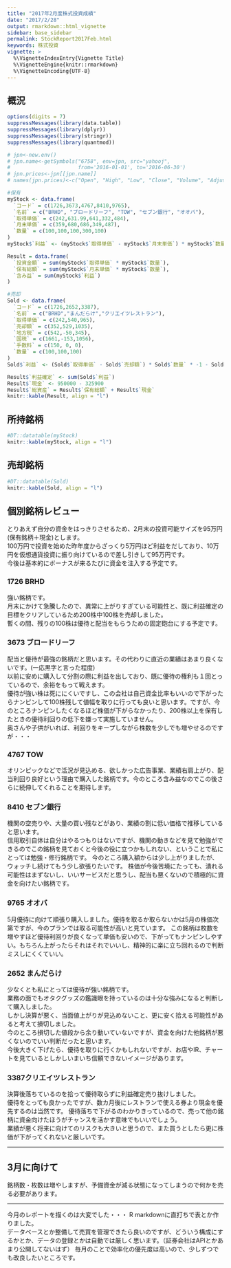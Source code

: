 ```yaml
---
title: "2017年2月度株式投資成績"
date: "2017/2/28"
output: rmarkdown::html_vignette
sidebar: base_sidebar
permalink: StockReport2017Feb.html
keywords: 株式投資
vignette: >
  %\VignetteIndexEntry{Vignette Title}
  %\VignetteEngine{knitr::rmarkdown}
  %\VignetteEncoding{UTF-8}
---
```


## 概況

```r
options(digits = 7)
suppressMessages(library(data.table))
suppressMessages(library(dplyr))
suppressMessages(library(stringr))
suppressMessages(library(quantmod))

# jpn<-new.env()
# jpn.name<-getSymbols("6758", env=jpn, src="yahooj", 
#                      from='2016-01-01', to='2016-06-30')
# jpn.prices<-jpn[[jpn.name]]
# names(jpn.prices)<-c("Open", "High", "Low", "Close", "Volume", "Adjusted")

#保有
myStock <- data.frame(
  `コード` = c(1726,3673,4767,8410,9765),
  `名前` = c("BRHD", "ブロードリーフ", "TOW", "セブン銀行", "オオバ"),
  `取得単価` = c(242,631.99,641,332,484),
  `月末単価` = c(359,680,686,349,487),
  `数量` = c(100,100,100,300,100)
) 
myStock$`利益` <- (myStock$`取得単価` - myStock$`月末単価`) * myStock$`数量` * -1

Result = data.frame(
  `投資金額` = sum(myStock$`取得単価` * myStock$`数量`),
  `保有総額` = sum(myStock$`月末単価` * myStock$`数量`),
  `含み益` = sum(myStock$`利益`)
)
```


```r
#売却
Sold <- data.frame(
  `コード` = c(1726,2652,3387),
  `名前` = c("BRHD","まんだらけ","クリエイツレストラン"),
  `取得単価` = c(242,540,965),
  `売却額` = c(352,529,1035),
  `地方税` = c(542,-50,345),
  `国税` = c(1661,-153,1056),
  `手数料` = c(150, 0, 0),
  `数量` = c(100,100,100)
)
Sold$`利益` <- (Sold$`取得単価` - Sold$`売却額`) * Sold$`数量` * -1 - Sold$`地方税` -Sold$`国税` -Sold$`手数料`

Result$`利益確定` <- sum(Sold$`利益`)
Result$`現金` <- 950000 - 325900
Result$`総資産` = Result$`保有総額` + Result$`現金`
knitr::kable(Result, align = "l")
```

## 所持銘柄

```r
#DT::datatable(myStock)
knitr::kable(myStock, align = "l")
```

## 売却銘柄

```r
#DT::datatable(Sold)
knitr::kable(Sold, align = "l")
```

## 個別銘柄レビュー

とりあえず自分の資金をはっきりさせるため、2月末の投資可能サイズを95万円(保有銘柄＋現金)とします。  
100万円で投資を始めた昨年度からざっくり5万円ほど利益をだしており、10万円を仮想通貨投資に振り向けているので差し引きして95万円です。    
今後は基本的にボーナスが来るたびに資金を注入する予定です。  

### 1726 BRHD
強い銘柄です。  
月末にかけて急騰したので、異常に上がりすぎている可能性と、既に利益確定の目標をクリアしているため200株中100株を売却しました。  
暫くの間、残りの100株は優待と配当をもらうための固定砲台にする予定です。

### 3673 ブロードリーフ
配当と優待が最強の銘柄だと思います。その代わりに直近の業績はあまり良くないです。(一応黒字と言った程度)  
以前に安めに購入して分割の際に利益を出しており、既に優待の権利も１回とっているので、余裕をもって戦えます。  
優待が強い株は死ににくいですし、この会社は自己資金比率もいいので下がったらナンピンして100株残して値幅を取りに行っても良いと思います。ですが、今のところナンピンしたくなるほど株価が下がらなかったり、200株以上を保有したときの優待利回りの低下を嫌って実施していません。  
奥さんや子供がいれば、利回りをキープしながら株数を少しでも増やせるのですが・・・  

### 4767 TOW
オリンピックなどで活況が見込める、欲しかった広告事業、業績右肩上がり、配当利回り良好という理由で購入した銘柄です。今のところ含み益なのでこの後さらに続伸してくれることを期待します。

### 8410 セブン銀行
機関の空売りや、大量の買い残などがあり、業績の割に低い価格で推移していると思います。  
信用取引自体は自分はやるつもりはないですが、機関の動きなどを見て勉強ができるのでこの銘柄を見ておくと今後の役に立つかもしれない、ということで私にとっては勉強・修行銘柄です。
今のところ購入額からは少し上がりましたが、ウォッチし続けてもう少し欲張りたいです。
株価が今後苦境にたっても、潰れる可能性はまずないし、いいサービスだと思うし、配当も悪くないので積極的に資金を向けたい銘柄です。  

### 9765 オオバ
5月優待に向けて順張り購入しました。優待を取るか取らないかは5月の株価次第ですが、今のプランでは取る可能性が高いと見ています。
この銘柄は枚数を増やすほど優待利回りが良くなって単価も安いので、下がってもナンピンしやすい。もちろん上がったらそれはそれでいいし、精神的に楽に立ち回れるので判断ミスしにくくていい。 

### 2652 まんだらけ
少なくとも私にとっては優待が強い銘柄です。  
業務の面でもオタクグッズの鑑識眼を持っているのは十分な強みになると判断して購入しました。  
しかし決算が悪く、当面値上がりが見込めないこと、更に安く拾える可能性があると考えて損切しました。  
今のところ損切した値段から余り動いていないですが、資金を向けた他銘柄が悪くないのでいい判断だったと思います。  
今後大きく下げたら、優待を取りに行くかもしれないですが、お店やIR、チャートを見ているとしかしいまいち信頼できないイメージがあります。

### 3387クリエイツレストラン
決算後落ちているのを拾って優待取らずに利益確定売り抜けしました。  
優待をとっても良かったですが、数カ月後にレストランで使える券より現金を優先するのは当然です。 
優待落ちで下がるのわかりきっているので、売って他の銘柄に資金向けたほうがチャンスを活かす意味でもいいでしょう。  
業績が悪く将来に向けてのリスクも大きいと思うので、また買うとしたら更に株価が下がってくれないと厳しいです。

--- 

## 3月に向けて
銘柄数・枚数は増やしますが、予備資金が減る状態になってしまうので何かを売る必要があります。  

---
今月のレポートを描くのは大変でした・・・ R markdownに直打ちで表とか作りました。  
データベースとか整備して売買を管理できたら良いのですが、どういう構成にするかとか、データの登録とかは自動では厳しく思います。（証券会社はAPIとかあまり公開してないはず）
毎月のことで効率化の優先度は高いので、少しずつでも改良したいところです。  